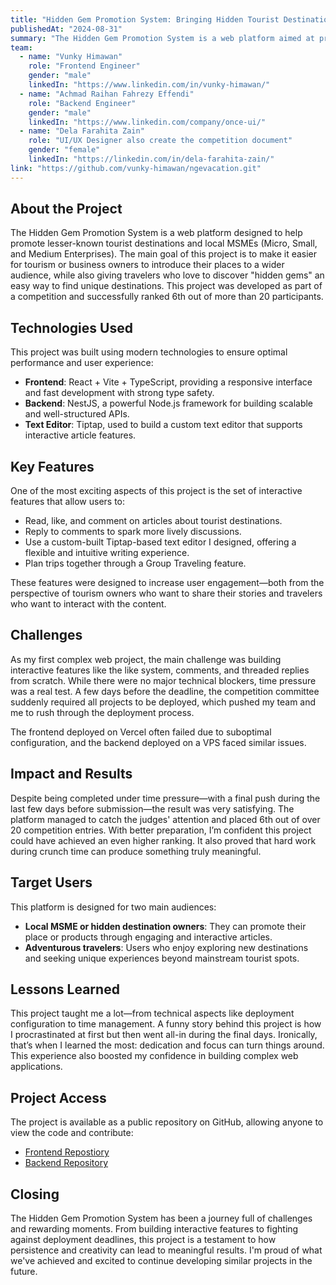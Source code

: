 ```yaml
---
title: "Hidden Gem Promotion System: Bringing Hidden Tourist Destinations to the World Stage"
publishedAt: "2024-08-31"
summary: "The Hidden Gem Promotion System is a web platform aimed at promoting lesser-known tourist destinations and local MSMEs. Built as part of a competition, the project placed 6th out of over 20 entries."
team:
  - name: "Vunky Himawan"
    role: "Frontend Engineer"
    gender: "male"
    linkedIn: "https://www.linkedin.com/in/vunky-himawan/"
  - name: "Achmad Raihan Fahrezy Effendi"
    role: "Backend Engineer"
    gender: "male"
    linkedIn: "https://www.linkedin.com/company/once-ui/"
  - name: "Dela Farahita Zain"
    role: "UI/UX Designer also create the competition document"
    gender: "female"
    linkedIn: "https://linkedin.com/in/dela-farahita-zain/"
link: "https://github.com/vunky-himawan/ngevacation.git"
---
```


## About the Project

The Hidden Gem Promotion System is a web platform designed to help promote lesser-known tourist destinations and local MSMEs (Micro, Small, and Medium Enterprises). The main goal of this project is to make it easier for tourism or business owners to introduce their places to a wider audience, while also giving travelers who love to discover "hidden gems" an easy way to find unique destinations. This project was developed as part of a competition and successfully ranked 6th out of more than 20 participants.

## Technologies Used

This project was built using modern technologies to ensure optimal performance and user experience:

- **Frontend**: React + Vite + TypeScript, providing a responsive interface and fast development with strong type safety.
- **Backend**: NestJS, a powerful Node.js framework for building scalable and well-structured APIs.
- **Text Editor**: Tiptap, used to build a custom text editor that supports interactive article features.

## Key Features

One of the most exciting aspects of this project is the set of interactive features that allow users to:

- Read, like, and comment on articles about tourist destinations.
- Reply to comments to spark more lively discussions.
- Use a custom-built Tiptap-based text editor I designed, offering a flexible and intuitive writing experience.
- Plan trips together through a Group Traveling feature.

These features were designed to increase user engagement—both from the perspective of tourism owners who want to share their stories and travelers who want to interact with the content.

## Challenges

As my first complex web project, the main challenge was building interactive features like the like system, comments, and threaded replies from scratch. While there were no major technical blockers, time pressure was a real test. A few days before the deadline, the competition committee suddenly required all projects to be deployed, which pushed my team and me to rush through the deployment process.

The frontend deployed on Vercel often failed due to suboptimal configuration, and the backend deployed on a VPS faced similar issues.

## Impact and Results

Despite being completed under time pressure—with a final push during the last few days before submission—the result was very satisfying. The platform managed to catch the judges' attention and placed 6th out of over 20 competition entries. With better preparation, I’m confident this project could have achieved an even higher ranking. It also proved that hard work during crunch time can produce something truly meaningful.

## Target Users

This platform is designed for two main audiences:

- **Local MSME or hidden destination owners**: They can promote their place or products through engaging and interactive articles.
- **Adventurous travelers**: Users who enjoy exploring new destinations and seeking unique experiences beyond mainstream tourist spots.

## Lessons Learned

This project taught me a lot—from technical aspects like deployment configuration to time management. A funny story behind this project is how I procrastinated at first but then went all-in during the final days. Ironically, that’s when I learned the most: dedication and focus can turn things around. This experience also boosted my confidence in building complex web applications.

## Project Access

The project is available as a public repository on GitHub, allowing anyone to view the code and contribute:

- [Frontend Repostiory](https://github.com/vunky-himawan/ngevacation.git)
- [Backend Repository](https://github.com/raihanachmad8/Vacation-Restapi.git)

## Closing

The Hidden Gem Promotion System has been a journey full of challenges and rewarding moments. From building interactive features to fighting against deployment deadlines, this project is a testament to how persistence and creativity can lead to meaningful results. I'm proud of what we've achieved and excited to continue developing similar projects in the future.

